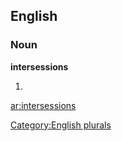 
==English==

===Noun===
'''intersessions'''

# {{plural of|[[intersession]]}}

[[Category:English plurals]]

[[ar:intersessions]]